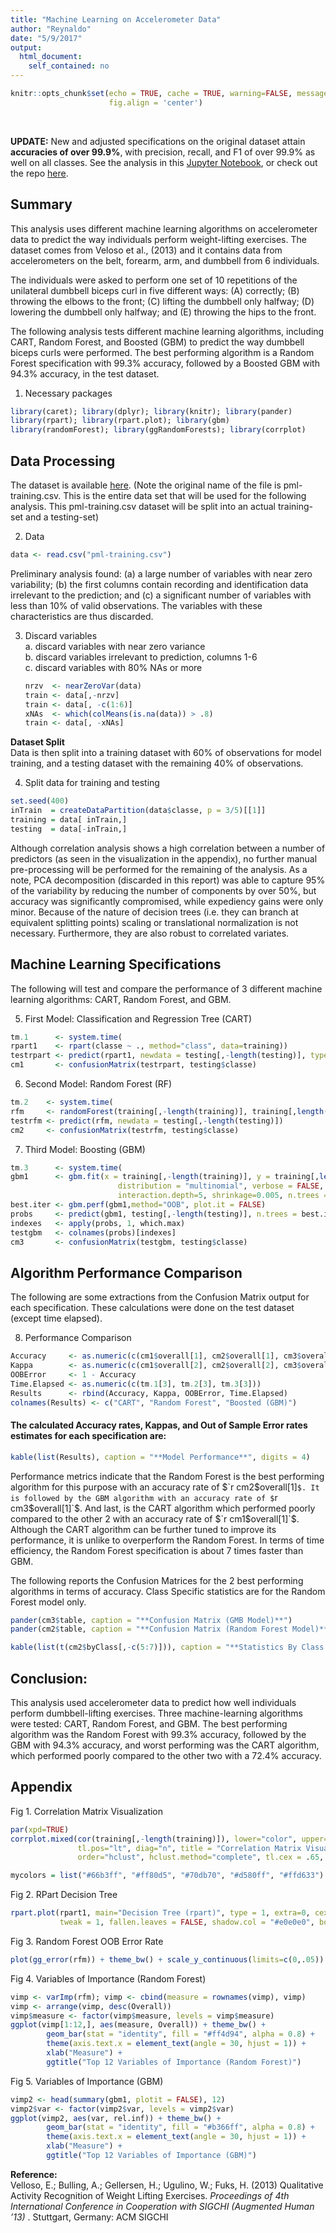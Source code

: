 ```yaml
---
title: "Machine Learning on Accelerometer Data"
author: "Reynaldo"
date: "5/9/2017"
output: 
  html_document: 
    self_contained: no
---
```


```r
knitr::opts_chunk$set(echo = TRUE, cache = TRUE, warning=FALSE, message=FALSE, cache = TRUE,
                      fig.align = 'center')
```

<br>

**UPDATE:** New and adjusted specifications on the original dataset attain **accuracies of over 99.9%**, with precision, recall, and F1 of over 99.9% as well on all classes. See the analysis in this  [Jupyter Notebook](http://nbviewer.jupyter.org/github/reyvaz/Qualifying-Human-Activity/blob/master/qualifying_workouts.ipynb), or check out the repo [here](https://github.com/reyvaz/Qualifying-Human-Activity).


## Summary  
This analysis uses different machine learning algorithms on accelerometer data to predict the way individuals perform weight-lifting exercises. The dataset comes from Veloso et al., (2013) and it contains data from accelerometers on the belt, forearm, arm, and dumbbell from 6 individuals.

The individuals were asked to perform one set of 10 repetitions of the unilateral dumbbell biceps curl in five different ways: (A) correctly; (B) throwing the elbows to the front; (C) lifting the dumbbell only halfway; (D) lowering the dumbbell only halfway; and (E) throwing the hips to the front.  

The following analysis tests different machine learning algorithms, including CART, Random Forest, and Boosted (GBM) to predict the way dumbbell biceps curls were performed.  The best performing algorithm is a Random Forest specification with $99.3\%$ accuracy, followed by a Boosted GBM with $94.3\%$ accuracy, in the test dataset. 

1. Necessary packages
```r
library(caret); library(dplyr); library(knitr); library(pander)
library(rpart); library(rpart.plot); library(gbm)
library(randomForest); library(ggRandomForests); library(corrplot)
```
## Data Processing  
The dataset is available [here](https://d396qusza40orc.cloudfront.net/predmachlearn/pml-training.csv).
(Note the original name of the file is pml-training.csv. This is the entire data set that will be used for the following analysis. This pml-training.csv dataset will be split into an actual training-set and a testing-set)

2. Data
```r
data <- read.csv("pml-training.csv")
```
Preliminary analysis found: (a) a large number of variables with near zero variability; (b) the first columns contain recording and identification data irrelevant to the prediction; and (c) a significant number of variables with less than $10\%$ of valid observations. The variables with these characteristics are thus discarded.  

3. Discard variables    
        a. discard variables with near zero variance      
        b. discard variables irrelevant to prediction, columns 1-6      
        c. discard variables with 80% NAs or more
```r
nrzv  <- nearZeroVar(data)
train <- data[,-nrzv]
train <- data[, -c(1:6)]
xNAs  <- which(colMeans(is.na(data)) > .8)
train <- data[, -xNAs]
```

**Dataset Split**  
Data is then split into a training dataset with 60% of observations for model training, and a testing dataset with the remaining 40% of observations.   

4. Split data for training and testing
```r
set.seed(400)
inTrain  = createDataPartition(data$classe, p = 3/5)[[1]]
training = data[ inTrain,]
testing  = data[-inTrain,]
```

Although correlation analysis shows a high correlation between a number of predictors (as seen in the visualization in the appendix), no further manual pre-processing will be performed for the remaining of the analysis. As a note, PCA decomposition (discarded in this report) was able to capture $95\%$ of the variability by reducing the number of components by over $50\%$, but accuracy was significantly compromised, while expediency gains were only minor. Because of the nature of decision trees (i.e. they can branch at equivalent splitting points) scaling or translational normalization is not necessary. Furthermore, they are also robust to correlated variates.  

## Machine Learning Specifications  

The following will test and compare the performance of 3 different machine learning algorithms: CART, Random Forest, and GBM. 

5. First Model: Classification and Regression Tree (CART)
```r
tm.1      <- system.time(
rpart1    <- rpart(classe ~ ., method="class", data=training))
testrpart <- predict(rpart1, newdata = testing[,-length(testing)], type = "class")
cm1       <- confusionMatrix(testrpart, testing$classe)
```

6. Second Model: Random Forest (RF)
```r
tm.2    <- system.time(
rfm     <- randomForest(training[,-length(training)], training[,length(training)], ntree = 500)    )
testrfm <- predict(rfm, newdata = testing[,-length(testing)])
cm2     <- confusionMatrix(testrfm, testing$classe)
```

7. Third Model: Boosting (GBM)
```r
tm.3      <- system.time(
gbm1      <- gbm.fit(x = training[,-length(training)], y = training[,length(training)],
                        distribution = "multinomial", verbose = FALSE, 
                        interaction.depth=5, shrinkage=0.005, n.trees = 1000))
best.iter <- gbm.perf(gbm1,method="OOB", plot.it = FALSE)
probs     <- predict(gbm1, testing[,-length(testing)], n.trees = best.iter, type = "response")
indexes   <- apply(probs, 1, which.max)
testgbm   <- colnames(probs)[indexes]
cm3       <- confusionMatrix(testgbm, testing$classe)
```

## Algorithm Performance Comparison

The following are some extractions from the Confusion Matrix output for each specification. These calculations were done on the test dataset (except time elapsed).

8. Performance Comparison
```r
Accuracy     <- as.numeric(c(cm1$overall[1], cm2$overall[1], cm3$overall[1]))
Kappa        <- as.numeric(c(cm1$overall[2], cm2$overall[2], cm3$overall[2]))
OOBError     <- 1 - Accuracy
Time.Elapsed <- as.numeric(c(tm.1[3], tm.2[3], tm.3[3]))
Results      <- rbind(Accuracy, Kappa, OOBError, Time.Elapsed)
colnames(Results) <- c("CART", "Random Forest", "Boosted (GBM)")
```

#### The calculated Accuracy rates, Kappas, and Out of Sample Error rates estimates for each specification are:  

```r
kable(list(Results), caption = "**Model Performance**", digits = 4)
```

Performance metrics indicate that the Random Forest is the best performing algorithm for this purpose with an accuracy rate of $`r cm2$overall[1]`$. It is followed by the GBM algorithm with an accuracy rate of $`r cm3$overall[1]`$. And last, is the CART algorithm which performed poorly compared to the other 2 with an accuracy rate of $`r cm1$overall[1]`$. Although the CART algorithm can be further tuned to improve its performance, it is unlike to overperform the Random Forest. In terms of time efficiency, the Random Forest specification is about 7 times faster than GBM.   

The following reports the Confusion Matrices for the 2 best performing algorithms in terms of accuracy. Class Specific statistics are for the Random Forest model only.   

```r
pander(cm3$table, caption = "**Confusion Matrix (GMB Model)**")
pander(cm2$table, caption = "**Confusion Matrix (Random Forest Model)**")
```


```r
kable(list(t(cm2$byClass[,-c(5:7)])), caption = "**Statistics By Class (Random Forest Model)**", digits = 4)
```
  
## Conclusion:   
This analysis used accelerometer data to predict how well individuals perform dumbbell-lifting exercises. Three machine-learning algorithms were tested: CART, Random Forest, and GBM. The best performing algorithm was the Random Forest with $99.3\%$ accuracy, followed by the GBM with $94.3\%$ accuracy, and worst performing was the CART algorithm, which performed poorly compared to the other two with a $72.4\%$ accuracy.

## Appendix
Fig 1. Correlation Matrix Visualization
```r
par(xpd=TRUE)
corrplot.mixed(cor(training[,-length(training)]), lower="color", upper="circle", mar=c(1,1,1,1),
               tl.pos="lt", diag="n", title = "Correlation Matrix Visualization",
               order="hclust", hclust.method="complete", tl.cex = .65, tl.col ="#656565")
```

```r
mycolors = list("#66b3ff", "#ff80d5", "#70db70", "#d580ff", "#ffd633")
```

Fig 2. RPart Decision Tree
```r
rpart.plot(rpart1, main="Decision Tree (rpart)", type = 1, extra=0, cex = NULL, 
           tweak = 1, fallen.leaves = FALSE, shadow.col = "#e0e0e0", box.palette = mycolors)
```

Fig 3. Random Forest OOB Error Rate
```r
plot(gg_error(rfm)) + theme_bw() + scale_y_continuous(limits=c(0,.05)) + ggtitle("OOB Error Rate (Random Forest)") + geom_line(size=.75)
```


Fig 4. Variables of Importance (Random Forest)
```r
vimp <- varImp(rfm); vimp <- cbind(measure = rownames(vimp), vimp)
vimp <- arrange(vimp, desc(Overall))
vimp$measure <- factor(vimp$measure, levels = vimp$measure)
ggplot(vimp[1:12,], aes(measure, Overall)) + theme_bw() +
        geom_bar(stat = "identity", fill = "#ff4d94", alpha = 0.8) +
        theme(axis.text.x = element_text(angle = 30, hjust = 1)) +
        xlab("Measure") + 
        ggtitle("Top 12 Variables of Importance (Random Forest)")
```

Fig 5. Variables of Importance (GBM)
```r
vimp2 <- head(summary(gbm1, plotit = FALSE), 12)
vimp2$var <- factor(vimp2$var, levels = vimp2$var)
ggplot(vimp2, aes(var, rel.inf)) + theme_bw() +
        geom_bar(stat = "identity", fill = "#b366ff", alpha = 0.8) +
        theme(axis.text.x = element_text(angle = 30, hjust = 1)) +
        xlab("Measure") + 
        ggtitle("Top 12 Variables of Importance (GBM)")
```

**Reference:**   
Velloso, E.; Bulling, A.; Gellersen, H.; Ugulino, W.; Fuks, H. (2013) Qualitative Activity Recognition of Weight Lifting Exercises. *Proceedings of 4th International Conference in Cooperation with SIGCHI (Augmented Human '13)* . Stuttgart, Germany: ACM SIGCHI






